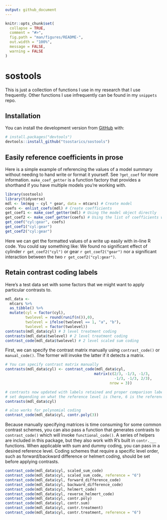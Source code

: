 ```yaml
---
output: github_document
---
```


<!-- README.md is generated from README.Rmd. Please edit that file -->

```r
knitr::opts_chunk$set(
  collapse = TRUE,
  comment = "#>",
  fig.path = "man/figures/README-",
  out.width = "100%",
  message = FALSE,
  warning = FALSE
)
```

# sostools

<!-- badges: start -->
<!-- badges: end -->

This is just a collection of functions I use in my research that I use
frequently. Other functions I use infrequently can be found in my `snippets`
repo.

## Installation

You can install the development version from [GitHub](https://github.com/) with:

``` r
# install.packages("devtools")
devtools::install_github("tsostarics/sostools")
```
## Easily reference coefficients in prose

Here is a simple example of referencing the values of a model summary
without needing to hand write or format it yourself. See `?get_coef` for more
information. `make_coef_getter` is a function factory that provides a shorthand
if you have multiple models you're working with.

```r
library(sostools)
library(tidyverse)
mdl <- lm(mpg ~ cyl * gear, data = mtcars) # Create model
coefs <- enlist_coefs(mdl) # Create coefficients
get_coef1 <- make_coef_getter(mdl) # Using the model object directly
get_coef2 <- make_coef_getter(coefs) # Using the list of coefficients we made
get_coef("cyl:gear", coefs)
get_coef1("cyl:gear")
get_coef2("cyl:gear")
```

Here we can get the formatted values of a write up easily with in-line R code.
You could say something like: We found no significant effect of cylinder 
`r get_coef2("cyl")` or gear `r get_coef2("gear")` nor a significant interaction
between the two `r get_coef2("cyl:gear")`.

## Retain contrast coding labels
Here's a test data set with some factors that we might want to apply
particular contrasts to.
```r
mdl_data <- 
  mtcars %>% 
  as_tibble() %>% 
  mutate(cyl = factor(cyl), 
         twolevel = round(runif(n()),0),
         twolevel = ifelse(twolevel == 1, "a", "b"),
         twolevel = factor(twolevel))
contrasts(mdl_data$cyl) # 3 level treatment coding
contrasts(mdl_data$twolevel) # 2 level treatment coding
contrast_code(mdl_data$twolevel) # 2 level scaled sum coding
```

First, we can specify the contrast matrix manually using `contrast_code()`
or `manual_code()`. The former will invoke the latter if it detects a matrix.

```r
# You can specify contrast matrix manually
contrasts(mdl_data$cyl) <- contrast_code(mdl_data$cyl,
                                        matrix(c(2/3, -1/3, -1/3,
                                                 -1/3, -1/3, 2/3),
                                               nrow = 3))

# contrasts now updated with labels retained and proper comparison labels
# set depending on what the reference level is (here, 6 is the reference)
contrasts(mdl_data$cyl) 

# also works for polynomial coding
contrast_code(mdl_data$cyl, contr.poly(3))
```

Because manually specifying matrices is time consuming for some common contrast
schemes, you can also pass a function that generates contrasts to `contrast_code()` 
which will invoke `functional_code()`. A series of helpers are included in this
package, but they also work with R's built in `contr.___` functions. When
applicable with sum and dummy coding, you can pass in a desired reference level.
Coding schemes that require a specific level order, such as forward/backward
difference or helmert coding, should be set before applying contrasts.
```r
contrast_code(mdl_data$cyl, scaled_sum_code)
contrast_code(mdl_data$cyl, scaled_sum_code, reference = "6")
contrast_code(mdl_data$cyl, forward_difference_code)
contrast_code(mdl_data$cyl, backward_difference_code)
contrast_code(mdl_data$cyl, helmert_code)
contrast_code(mdl_data$cyl, reverse_helmert_code)
contrast_code(mdl_data$cyl, contr.poly)
contrast_code(mdl_data$cyl, contr.sum)
contrast_code(mdl_data$cyl, contr.treatment)
contrast_code(mdl_data$cyl, contr.treatment, reference = "6")
```

